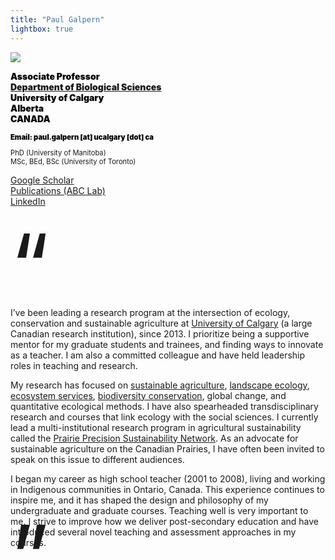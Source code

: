 ```yaml
---
title: "Paul Galpern"
lightbox: true
---
```


::: column-margin
![](images/pgalpern.jpg)

::: {style="margin-top: 1em; font-weight: 900; color: black;"}
Associate Professor\
[Department of Biological Sciences](https://science.ucalgary.ca/biological-sciences){target="_blank"}\
University of Calgary\
Alberta\
CANADA
:::

::: {style="font-size: 0.8em; margin-top: 1em;"}
[Email: paul.galpern \[at\] ucalgary \[dot\] ca]{style="font-weight: 900; color: black;"}
:::

::: {style="font-size: 0.8em; margin-top: 1em;"}
PhD (University of Manitoba)\
MSc, BEd, BSc (University of Toronto)
:::

::: {style="margin-top: 1em; margin-bottom: 3em;"}
[Google Scholar](https://scholar.google.ca/citations?user=9R3x_0gAAAAJ&hl=en){target="_blank"}\
[Publications (ABC Lab)](publications.qmd)\
[LinkedIn](www.linkedin.com/in/paul-galpern-05911a40){target="_blank"}
:::
:::

::: grid
::: g-col-1
[“]{style="font-size: 10em; line-height: 0.75em;"}
:::

::: {.g-col-10 style="margin-left: 0em;  padding: 0em;"}
I've been leading a research program at the intersection of ecology, conservation and sustainable agriculture at [University of Calgary](https://science.ucalgary.ca/biological-sciences){target="_blank"} (a large Canadian research institution), since 2013. I prioritize being a supportive mentor for my graduate students and trainees, and finding ways to innovate as a teacher. I am also a committed colleague and have held leadership roles in teaching and research.

My research has focused on [sustainable agriculture](projects_agriculture.qmd), [landscape ecology](projects_conservation.qmd), [ecosystem services](projects_biodiversity.qmd), [biodiversity conservation](projects_conservation.qmd), global change, and quantitative ecological methods. I have also spearheaded transdisciplinary research and courses that link ecology with the social sciences. I currently lead a multi-institutional research program in agricultural sustainability called the [Prairie Precision Sustainability Network](https://prairiepsn.ca){target="_blank"}. As an advocate for sustainable agriculture on the Canadian Prairies, I have often been invited to speak on this issue to different audiences.

I began my career as high school teacher (2001 to 2008), living and working in Indigenous communities in Ontario, Canada. This experience continues to inspire me, and it has shaped the design and philosophy of my undergraduate and graduate courses. Teaching well is very important to me. I strive to improve how we deliver post-secondary education and have introduced several novel teaching and assessment approaches in my courses.
:::

::: g-col-1
:::

::: g-col-1
:::

::: g-col-10
:::

::: g-col-1
[”]{style="font-size: 10em; line-height: 0em;"}
:::
:::
